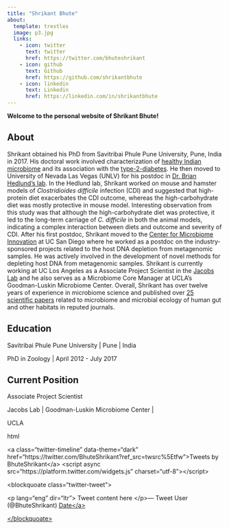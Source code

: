 ```yaml
---
title: "Shrikant Bhute"
about:
  template: trestles
  image: p3.jpg
  links:
    - icon: twitter
      text: twitter
      href: https://twitter.com/bhuteshrikant
    - icon: github
      text: Github
      href: https://github.com/shrikantbhute
    - icon: linkedin
      text: Linkedin
      href: https://linkedin.com/in/shrikantbhute
---
```


**Welcome to the personal website of Shrikant Bhute!**

## About

Shrikant obtained his PhD from Savitribai Phule Pune University, Pune, India in 2017. His doctoral work involved characterization of [healthy Indian microbiome](https://www.frontiersin.org/articles/10.3389/fmicb.2016.00660/full) and its association with the [type-2-diabetes](https://www.frontiersin.org/articles/10.3389/fmicb.2017.00214/full). He then moved to University of Nevada Las Vegas (UNLV) for his postdoc in [Dr. Brian Hedlund's lab](https://hedlund.faculty.unlv.edu/). In the Hedlund lab, Shrikant worked on mouse and hamster models of *Clostridioides difficile* infection (CDI) and suggested that high-protein diet exacerbates the CDI outcome, whereas the high-carbohydrate diet was mostly protective in mouse model. Interesting observation from this study was that although the high-carbohydrate diet was protective, it led to the long-term carriage of *C. difficile* in both the animal models, indicating a complex interaction between diets and outcome and severity of CDI. After his first postdoc, Shrikant moved to the [Center for Microbiome Innovation](https://cmi.ucsd.edu/) at UC San Diego where he worked as a postdoc on the industry-sponsored projects related to the host DNA depletion from metagenomic samples. He was actively involved in the development of novel methods for depleting host DNA from metagenomic samples. Shrikant is currently working at UC Los Angeles as a Associate Project Scientist in the [Jacobs Lab](https://www.uclahealth.org/departments/medicine/gastro/jacobs-lab) and he also serves as a Microbiome Core Manager at UCLA's Goodman-Luskin Microbiome Center. Overall, Shrikant has over twelve years of experience in microbiome science and published over [25 scientific papers](https://scholar.google.co.in/citations?user=8qWEDdIAAAAJ&hl=en) related to microbiome and microbial ecology of human gut and other habitats in reputed journals.

## Education

Savitribai Phule Pune University \| Pune \| India

PhD in Zoology \| April 2012 - July 2017

## Current Position

Associate Project Scientist

Jacobs Lab \| Goodman-Luskin Microbiome Center \|

UCLA

html

\<a class="twitter-timeline" data-theme="dark" href="https://twitter.com/BhuteShrikant?ref_src=twsrc%5Etfw"\>Tweets by BhuteShrikant\</a\> \<script async src="https://platform.twitter.com/widgets.js" charset="utf-8"\>\</script\>

\<blockquoate class="twitter-tweet"\>

\<p lang="eng" dir="ltr"\> Tweet content here \</p\>--- Tweet User (\@BhuteShrikant) <a href="Tweet URL"> Date\</a\>

\</blockquoate\>
